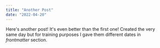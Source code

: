 ```yaml
---
title: "Another Post"
date: "2022-04-20"
---
```


Here's another post! It's even better than the first one!
Created the very same day but for training purposes I gave them different dates in _frontmatter_ section.
